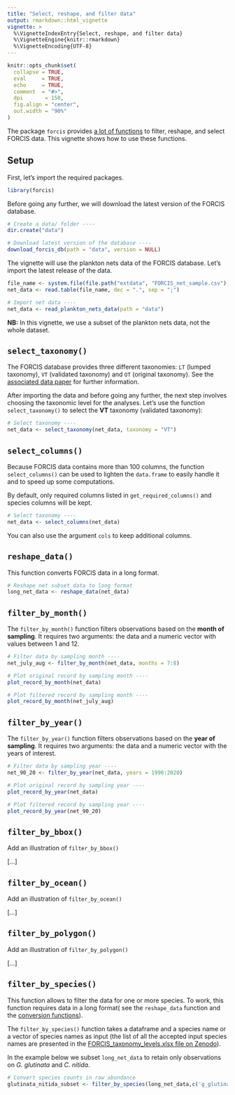 ```yaml
---
title: "Select, reshape, and filter data"
output: rmarkdown::html_vignette
vignette: >
  %\VignetteIndexEntry{Select, reshape, and filter data}
  %\VignetteEngine{knitr::rmarkdown}
  %\VignetteEncoding{UTF-8}
---
```


```r
knitr::opts_chunk$set(
  collapse = TRUE,
  eval     = TRUE,
  echo     = TRUE,
  comment  = "#>",
  dpi       = 150,
  fig.align = "center",
  out.width = "90%"
)
```

The package `forcis` provides [a lot of functions](https://frbcesab.github.io/forcis/reference/index.html#select-and-filters-tools) to filter, reshape, and select FORCIS data. This vignette shows how to use these functions.


## Setup

First, let's import the required packages.

```r
library(forcis)
```

Before going any further, we will download the latest version of the FORCIS database.

```r
# Create a data/ folder ----
dir.create("data")

# Download latest version of the database ----
download_forcis_db(path = "data", version = NULL)
```

The vignette will use the plankton nets data of the FORCIS database. Let's import the latest release of the data.

```r
file_name <- system.file(file.path("extdata", "FORCIS_net_sample.csv"), package = "forcis")
net_data <- read.table(file_name, dec = ".", sep = ";")
```

```r
# Import net data ----
net_data <- read_plankton_nets_data(path = "data")
```

**NB:** In this vignette, we use a subset of the plankton nets data, not the whole dataset.



## `select_taxonomy()`

The FORCIS database provides three different taxonomies: `LT` (lumped taxonomy), `VT` (validated taxonomy) and `OT` (original taxonomy). See the [associated data paper](https://doi.org/10.1038/s41597-023-02264-2) for further information.

After importing the data and before going any further, the next step involves choosing the taxonomic level for the analyses. Let's use the function `select_taxonomy()` to select the **VT** taxonomy (validated taxonomy):

```r
# Select taxonomy ----
net_data <- select_taxonomy(net_data, taxonomy = "VT")
```



## `select_columns()`

Because FORCIS data contains more than 100 columns, the function `select_columns()` can be used to lighten the `data.frame` to easily handle it and to speed up some computations. 

By default, only required columns listed in `get_required_columns()` and species columns will be kept.


```r
# Select taxonomy ----
net_data <- select_columns(net_data)
```

You can also use the argument `cols` to keep additional columns.



## `reshape_data()`

This function converts FORCIS data in a long format.

```r
# Reshape net subset data to long format 
long_net_data <- reshape_data(net_data)

```



## `filter_by_month()`

The `filter_by_month()` function filters observations based on the **month of sampling**. It requires two arguments: the data and a numeric vector with values between 1 and 12.

```r
# Filter data by sampling month ----
net_july_aug <- filter_by_month(net_data, months = 7:8)
```


```r
# Plot original record by sampling month ----
plot_record_by_month(net_data)
```


```r
# Plot filtered record by sampling month ----
plot_record_by_month(net_july_aug)
```



## `filter_by_year()`

The `filter_by_year()` function filters observations based on the **year of sampling**. It requires two arguments: the data and a numeric vector with the years of interest.

```r
# Filter data by sampling year ----
net_90_20 <- filter_by_year(net_data, years = 1990:2020)
```


```r
# Plot original record by sampling year ----
plot_record_by_year(net_data)
```


```r
# Plot filtered record by sampling year ----
plot_record_by_year(net_90_20)
```


## `filter_by_bbox()`

Add an illustration of `filter_by_bbox()`

[...]



## `filter_by_ocean()`

Add an illustration of `filter_by_ocean()`

[...]



## `filter_by_polygon()`

Add an illustration of `filter_by_polygon()`

[...]


## `filter_by_species()`

This function allows to filter the data for one or more species. To work, this function requires data in a long format( see the `reshape_data` function and the [conversion functions](https://frbcesab.github.io/forcis/articles/data-conversion.html)).

The `filter_by_species()` function takes a dataframe and a species name or a vector of species names as input (the list of all the accepted  input species names are presented in the [FORCIS_taxonomy_levels.xlsx file on Zenodo](https://zenodo.org/records/12724286)).

In the example below we subset `long_net_data` to retain only observations on *G. glutinata* and *C. nitida*.

```r
# Convert species counts in raw abundance
glutinata_nitida_subset <- filter_by_species(long_net_data,c('g_glutinata_VT','c_nitida_VT'))

```
